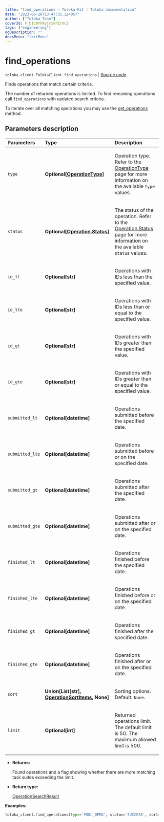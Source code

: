```yaml
---
title: "find_operations — Toloka-Kit | Toloka documentation"
date: "2023-06-20T13:47:31.124057"
author: ["Toloka Team"]
coverId: F_bIcOYF9yjrxkPZrXc3
tags: ["engineering"]
ogDescription: ""
docsMenu: "tkitMenu"
---
```


# find_operations

`toloka.client.TolokaClient.find_operations` | [Source code](https://github.com/Toloka/toloka-kit/blob/v1.2.0/src/client/__init__.py#L2907)

Finds operations that match certain criteria.

The number of returned operations is limited. To find remaining operations call `find_operations` with updated search criteria.

To iterate over all matching operations you may use the [get_operations](/docs/toloka-kit/reference/toloka.client.TolokaClient.get_operations) method.

## Parameters description

| Parameters | Type | Description |
| :----------| :----| :-----------|
`type`|**Optional\[[OperationType](/docs/toloka-kit/reference/toloka.client.operations.OperationType)\]**|<p>Operation type. Refer to the [OperationType](/docs/toloka-kit/reference/toloka.client.operations.OperationType) page for more information on the available `type` values.</p>
`status`|**Optional\[[Operation.Status](/docs/toloka-kit/reference/toloka.client.operations.Operation.Status)\]**|<p>The status of the operation. Refer to the [Operation.Status](/docs/toloka-kit/reference/toloka.client.operations.Operation.Status) page for more information on the available `status` values.</p>
`id_lt`|**Optional\[str\]**|<p>Operations with IDs less than the specified value.</p>
`id_lte`|**Optional\[str\]**|<p>Operations with IDs less than or equal to the specified value.</p>
`id_gt`|**Optional\[str\]**|<p>Operations with IDs greater than the specified value.</p>
`id_gte`|**Optional\[str\]**|<p>Operations with IDs greater than or equal to the specified value.</p>
`submitted_lt`|**Optional\[datetime\]**|<p>Operations submitted before the specified date.</p>
`submitted_lte`|**Optional\[datetime\]**|<p>Operations submitted before or on the specified date.</p>
`submitted_gt`|**Optional\[datetime\]**|<p>Operations submitted after the specified date.</p>
`submitted_gte`|**Optional\[datetime\]**|<p>Operations submitted after or on the specified date.</p>
`finished_lt`|**Optional\[datetime\]**|<p>Operations finished before the specified date.</p>
`finished_lte`|**Optional\[datetime\]**|<p>Operations finished before or on the specified date.</p>
`finished_gt`|**Optional\[datetime\]**|<p>Operations finished after the specified date.</p>
`finished_gte`|**Optional\[datetime\]**|<p>Operations finished after or on the specified date.</p>
`sort`|**Union\[List\[str\], [OperationSortItems](/docs/toloka-kit/reference/toloka.client.search_requests.OperationSortItems), None\]**|<p>Sorting options. Default: `None`.</p>
`limit`|**Optional\[int\]**|<p>Returned operations limit. The default limit is 50. The maximum allowed limit is 500.</p>

* **Returns:**

  Found operations and a flag showing whether there are more matching task suites exceeding the limit.

* **Return type:**

  [OperationSearchResult](/docs/toloka-kit/reference/toloka.client.search_results.OperationSearchResult)

**Examples:**

```python
toloka_client.find_operations(type='POOL_OPEN', status='SUCCESS', sort=['-finished'], limit=3)
```